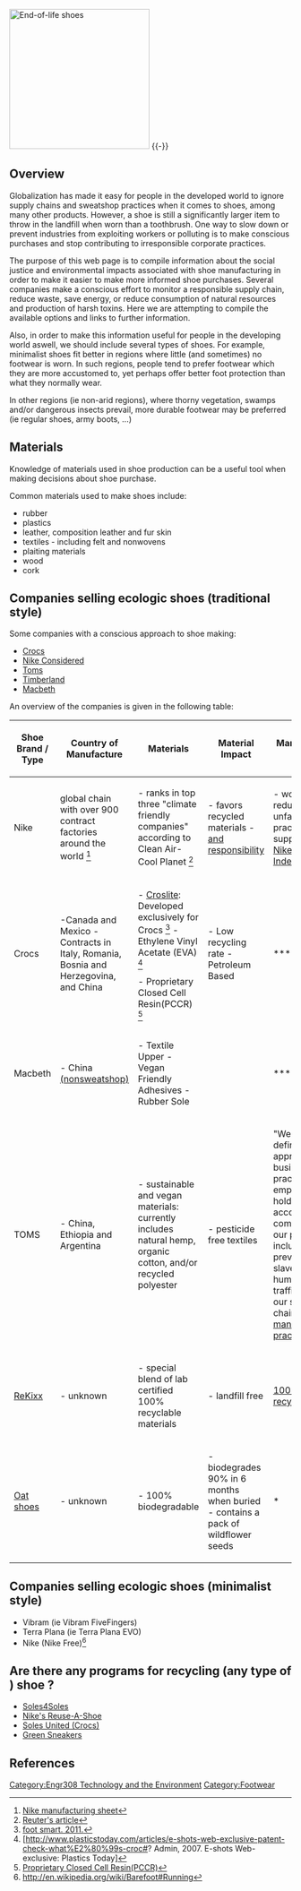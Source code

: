 [[Image:shoe.jpg|left|250px|End-of-life shoes]]
{{TOCright}}
{{-}}

==Overview==
Globalization has made it easy for people in the developed world to ignore supply chains and sweatshop practices when it comes to shoes, among many other products. However, a shoe is still a significantly larger item to throw in the landfill when worn than a toothbrush. One way to slow down or prevent industries from exploiting workers or polluting is to make conscious purchases and stop contributing to irresponsible corporate practices.

The purpose of this web page is to compile information about the social justice and environmental impacts associated with shoe manufacturing in order to make it easier to make more informed shoe purchases. Several companies make a conscious effort to monitor a responsible supply chain, reduce waste, save energy, or reduce consumption of natural resources and production of harsh toxins. Here we are attempting to compile the available options and links to further information.

Also, in order to make this information useful for people in the developing world aswell, we should include several types of shoes. For example, minimalist shoes fit better in regions where little (and sometimes) no footwear is worn. In such regions, people tend to prefer footwear which they are more accustomed to, yet perhaps offer better foot protection than what they normally wear.

In other regions (ie non-arid regions), where thorny vegetation, swamps and/or dangerous insects prevail, more durable footwear may be preferred (ie regular shoes, army boots, ...)  

==Materials==
Knowledge of materials used in shoe production can be a useful tool when making decisions about shoe purchase.

Common materials used to make shoes include:
*rubber
*plastics
*leather, composition leather and fur skin
*textiles - including felt and nonwovens
*plaiting materials
*wood
*cork

==Companies selling ecologic shoes (traditional style)==
Some companies with a conscious approach to shoe making:
*[http://company.crocs.com/our-company/about-crocs/ Crocs]
*[http://www.nikeresponsibility.com/#how-we-work Nike Considered]
*[http://www.toms.com/our-movement/ Toms]
*[http://technology.timberland.com/category/footwear/#footwear-eco-conscious Timberland]
*[http://www.macbeth.com/vegan Macbeth]

An overview of the companies is given in the following table:
{| class="wikitable sortable"
|-
! Shoe Brand / Type	
! Country of Manufacture	
! Materials
! Material Impact
! Manufacturing Impact	
! Recycling Options	
|-
| Nike
| global chain with over 900 contract factories around the world <ref name="manufacturing">[http://www.nikeresponsibility.com/report/content/chapter/manufacturing Nike manufacturing sheet]</ref>
| - ranks in top three "climate friendly companies" according to Clean Air-Cool Planet <ref name="Reuters">[http://www.reuters.com/article/2007/06/19/environment-climate-companies-dc-idUSN1840883720070619?feedType=RSS Reuter's article]</ref>
| - favors recycled materials
- [http://www.nikeresponsibility.com/report/content/chapter/materials and responsibility]
| - working to reduce/eliminate unfair labor practices within supply chain
- [http://www.nikeresponsibility.com/report/content/chapter/materials%23infographic128#infographic296 Nike Materials Index]
| - [http://www.nikereuseashoe.com/using-nike-grind Nike Grind]
- [http://www.nikereuseashoe.com/ Reuse a Shoe]
|-
| Crocs
|  -Canada and Mexico
-Contracts in Italy, Romania, Bosnia and Herzegovina, and China
	
| - [http://www.youtube.com/watch?v=l4gVJjl_f4Q Croslite]: Developed exclusively for Crocs <ref name="Croslite">[http://www.youtube.com/watch?v=l4gVJjl_f4Q foot smart. 2011.]</ref>
- Ethylene Vinyl Acetate (EVA) <ref name="plastoday">[http://www.plasticstoday.com/articles/e-shots-web-exclusive-patent-check-what%E2%80%99s-croc#?  Admin, 2007. E-shots Web-exclusive: Plastics Today]</ref>

- Proprietary Closed Cell Resin(PCCR) <ref name="Daily Green">[http://www.thedailygreen.com/living-green/blogs/organic-parenting/crocs-safe-shoes-55051901 Proprietary Closed Cell Resin(PCCR)]</ref>
| - Low recycling rate
- Petroleum Based 	
| ***
| - [http://crocscares.com/2008/01/31/crocs-inc-launches-soles-united-the-first-of-its-kind-recycled-footwear-donation-program-on-celebrity-apprentice/ Soles United]
|-
|  Macbeth
| - China [http://www.chacha.com/question/are-macbeth-shoes-made-in-sweatshops (nonsweatshop)]
| - Textile Upper
- Vegan Friendly Adhesives
- Rubber Sole
|
|***
|***
|-
|  TOMS
| - China, Ethiopia and Argentina 
| - sustainable and vegan materials: currently includes natural hemp, organic cotton, and/or recycled polyester
| - pesticide free textiles
|  "We clearly define appropriate business practices for our employees and hold them accountable for complying with our policies, including the prevention of slavery and human trafficking within our supply chain." [http://www.toms.com/manufacturing-practices manufacturing practices]
|***
|-
| [http://rekixx.com/ ReKixx]
| - unknown
| - special blend of lab certified 100% recyclable materials
| - landfill free
|  [http://rekixx.com/?page_id=86 100% recyclable]
|can be mailed back to company and reused for new product
|-
|  [http://www.oatshoes.com/ Oat shoes]
| - unknown 
| - 100% biodegradable
| - biodegrades 90% in 6 months when buried
- contains a pack of wildflower seeds
|  *
| biodegrades
|}

==Companies selling ecologic shoes (minimalist style)==
* Vibram (ie Vibram FiveFingers)
* Terra Plana (ie Terra Plana EVO)
* Nike (Nike Free)<ref>http://en.wikipedia.org/wiki/Barefoot#Running</ref>

==Are there any programs for recycling (any type of ) shoe ?==
*[http://www.soles4souls.org/ Soles4Soles]
*[http://www.nikereuseashoe.com/ Nike's Reuse-A-Shoe]
*[http://www.youtube.com/watch?v=k-gQGr6rohQ Soles United (Crocs)]
*[http://www.greensneakers.org/index.html Green Sneakers]

==References==
{{Reflist}}

[[Category:Engr308 Technology and the Environment]]
[[Category:Footwear]]
